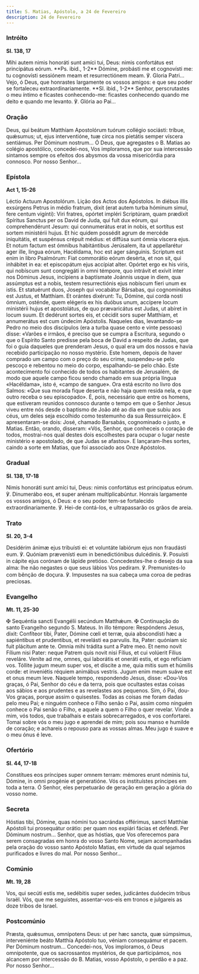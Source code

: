 ```yaml
---
title: S. Matias, Apóstolo, a 24 de Fevereiro
description: 24 de Fevereiro
---
```


### Intróito

**Sl. 138, 17**

<div class="side-by-side not-content">
  <span>
    Mihi autem nimis honoráti sunt amíci tui, Deus: nimis confortátus est principátus eórum. **Ps.
    ibid., 1-2** Dómine, probásti me et cognovísti me: tu cognovísti sessiónem meam et
    resurrectiónem meam. ℣. Gloria Patri...
  </span>
  <span>
    Vejo, ó Deus, que honrastes largamente os vossos amigos: e que seu poder se fortaleceu
    extraordinariamente. **Sl. ibid., 1-2** Senhor, perscrutastes o meu íntimo e ficastes
    conhecendo-me: ficastes conhecendo quando me deito e quando me levanto. ℣. Glória ao Pai...
  </span>
</div>

### Oração

<div class="side-by-side not-content">
  <span>
    Deus, qui beátum Matthíam Apostolórum tuórum collégio sociásti: tríbue, quǽsumus; ut, ejus
    interventióne, tuæ circa nos pietátis semper víscera sentiámus. Per Dóminum nostrum...
  </span>
  <span>
    Ó Deus, que agregastes o B. Matias ao colégio apostólico, concedei-nos, Vos imploramos, que por
    sua intercessão sintamos sempre os efeitos dos abysmos da vossa misericórdia para connosco. Por
    nosso Senhor...
  </span>
</div>

### Epístola

**Act 1, 15-26**

<div class="side-by-side not-content">
  <span>Léctio Actuum Apostolórum.</span>
  <span>Lição dos Actos dos Apóstolos.</span>
  <span>
    In diébus illis exsúrgens Petrus in médio fratrum, dixit (erat autem turba hóminum simul, fere
    centum vigínti): Viri fratres, opórtet impléri Scriptúram, quam prædíxit Spíritus Sanctus per os
    David de Juda, qui fuit dux eórum, qui comprehendérunt Jesum: qui connumerátus erat in nobis, et
    sortítus est sortem ministérii hujus. Et hic quidem possédit agrum de mercéde iniquitátis, et
    suspénsus crépuit médius: et diffúsa sunt ómnia víscera ejus. Et notum factum est ómnibus
    habitántibus Jerúsalem, ita ut appellarétur ager ille, lingua eórum, Hacéldama, hoc est ager
    sánguinis. Scriptum est enim in libro Psalmórum: Fiat commorátio eórum desérta, et non sit, qui
    inhábitet in ea: et episcopátum ejus accípiat alter. Opórtet ergo ex his viris, qui nobíscum
    sunt congregáti in omni témpore, quo intrávit et exívit inter nos Dóminus Jesus, incípiens a
    baptísmate Joánnis usque in diem, qua assúmptus est a nobis, testem resurrectiónis ejus nobíscum
    fíeri unum ex istis. Et statuérunt duos, Joseph qui vocabátur Bársabas, qui cognominátus est
    Justus, et Matthíam. Et orántes dixérunt: Tu, Dómine, qui corda nosti ómnium, osténde, quem
    elégeris ex his duóbus unum, accípere locum ministérii hujus et apostolátus, de quo prævaricátus
    est Judas, ut abíret in locum suum. Et dedérunt sortes eis, et cécidit sors super Matthíam, et
    annumerátus est cum úndecim Apóstolis.
  </span>
  <span>
    Naqueles dias, levantando-se Pedro no meio dos discípulos (era a turba quase cento e vinte
    pessoas) disse: «Varões e irmãos, é preciso que se cumpra a Escritura, segundo o que o Espírito
    Santo predisse pela boca de David a respeito de Judas, que foi o guia daqueles que prenderam
    Jesus, o qual era um dos nossos e havia recebido participação no nosso mystério. Este homem,
    depois de haver comprado um campo com o preço do seu crime, suspendeu-se pelo pescoço e rebentou
    no meio do corpo, espalhando-se pelo chão. Este acontecimento foi conhecido de todos os
    habitantes de Jerusalém, de modo que aquele campo ficou sendo chamado em sua própria língua
    «Hacéldama», isto é, «campo de sangue». Ora está escrito no livro dos Salmos: «Que sua morada
    fique deserta e não haja quem resida nela, e que outro receba o seu episcopado». É, pois,
    necessário que entre os homens, que estiveram reunidos connosco durante o tempo em que o Senhor
    Jesus viveu entre nós desde o baptismo de João até ao dia em que subiu aos céus, um deles seja
    escolhido como testemunho da sua Ressurreição». E apresentaram-se dois: José, chamado Barsabás,
    cognominado o justo, e Matias. Então, orando, disseram: «Vós, Senhor, que conheceis o coração de
    todos, mostrai-nos qual destes dois escolhestes para ocupar o lugar neste ministério e
    apostolado, de que Judas se afastou». E lançaram-lhes sortes, caindo a sorte em Matias, que foi
    associado aos Onze Apóstolos.
  </span>
</div>

### Gradual

**Sl. 138, 17-18**

<div class="side-by-side not-content">
  <span>
    Nimis honoráti sunt amíci tui, Deus: nimis confortátus est principatus eórum. ℣. Dinumerábo eos,
    et super arénam multiplicabúntur.
  </span>
  <span>
    Honrais largamente os vossos amigos, ó Deus: e o seu poder tem-se fortalecido
    extraordinariamente. ℣. Hei-de contá-los, e ultrapassarão os grãos de areia.
  </span>
</div>

### Trato

**Sl. 20, 3-4**

<div class="side-by-side not-content">
  <span>
    Desidérim ánimæ ejus tribuísti ei: et voluntáte labiórum ejus non fraudásti eum. ℣. Quóniam
    prævenísti eum in benedictiónibus dulcédinis. ℣. Posuísti in cápite ejus corónam de lápide
    pretióso.
  </span>
  <span>
    Concedestes-lhe o desejo da sua alma: lhe não negastes o que seus lábios Vos pediram. ℣.
    Premunistes-lo com bênção de doçura. ℣. Impusestes na sua cabeça uma coroa de pedras preciosas.
  </span>
</div>

### Evangelho

**Mt. 11, 25-30**

<div class="side-by-side not-content">
  <span>
    <span class="text-red-500">✠</span> Sequéntia sancti Evangélii secúndum Matthǽum.
  </span>
  <span>
    <span class="text-red-500">✠</span> Continuação do santo Evangelho segundo S. Mateus.
  </span>
  <span>
    In illo témpore: Respóndens Jesus, dixit: Confíteor tibi, Pater, Dómine cœli et terræ, quia
    abscondísti hæc a sapiéntibus et prudentibus, et revelásti ea parvulis. Ita, Pater: quóniam sic
    fuit plácitum ante te. Omnia mihi trádita sunt a Patre meo. Et nemo novit Fílium nisi Pater:
    neque Patrem quis novit nisi Fílius, et cui volúerit Fílius reveláre. Veníte ad me, omnes, qui
    laborátis et oneráti estis, et ego refíciam vos. Tóllite jugum meum super vos, et díscite a me,
    quia mitis sum et húmilis corde: et inveniétis réquiem animábus vestris. Jugum enim meum suáve
    est et onus meum leve.
  </span>
  <span>
    Naquele tempo, respondendo Jesus, disse: «Dou-Vos graças, ó Pai, Senhor do céu e da terra, pois
    que ocultastes estas coisas aos sábios e aos prudentes e as revelastes aos pequenos. Sim, ó Pai,
    dou-Vos graças, porque assim o quisestes. Todas as coisas me foram dadas pelo meu Pai; e ninguém
    conhece o Filho senão o Pai, assim como ninguém conhece o Pai senão o Filho, e aquele a quem o
    Filho o quer revelar. Vinde a mim, vós todos, que trabalhais e estais sobrecarregados, e vos
    confortarei. Tomai sobre vós o meu jugo e aprendei de mim; pois sou manso e humilde de coração;
    e achareis o repouso para as vossas almas. Meu jugo é suave e o meu ónus é leve.
  </span>
</div>

### Ofertório

**Sl. 44, 17-18**

<div class="side-by-side not-content">
  <span>
    Constítues eos príncipes super omnem terram: mémores erunt nóminis tui, Dómine, in omni progénie
    et generatióne.
  </span>
  <span>
    Vós os instituístes príncipes em toda a terra. Ó Senhor, eles perpetuarão de geração em geração
    a glória do vosso nome.
  </span>
</div>

### Secreta

<div class="side-by-side not-content">
  <span>
    Hóstias tibi, Dómine, quas nómini tuo sacrándas offérimus, sancti Matthíæ Apóstoli tui
    prosequátur orátio: per quam nos expiári fácias et deféndi. Per Dóminum nostrum...
  </span>
  <span>
    Senhor, que as hóstias, que Vos oferecemos para serem consagradas em honra do vosso Santo Nome,
    sejam acompanhadas pela oração do vosso santo Apóstolo Matias, em virtude da qual sejamos
    purificados e livres do mal. Por nosso Senhor...
  </span>
</div>

### Comúnio

**Mt. 19, 28**

<div class="side-by-side not-content">
  <span>Vos, qui secúti estis me, sedébitis super sedes, judicántes duódecim tribus Israël.</span>
  <span>
    Vós, que me seguistes, assentar-vos-eis em tronos e julgareis as doze tribos de Israel.
  </span>
</div>

### Postcomúnio

<div class="side-by-side not-content">
  <span>
    Præsta, quǽsumus, omnípotens Deus: ut per hæc sancta, quæ súmpsimus, interveniénte beáto Matthía
    Apóstolo tuo, véniam consequámur et pacem. Per Dóminum nostrum...
  </span>
  <span>
    Concedei-nos, Vos imploramos, ó Deus omnipotente, que os sacrossantos mystérios, de que
    participámos, nos alcancem por intercessão do B. Matias, vosso Apóstolo, o perdão e a paz. Por
    nosso Senhor...
  </span>
</div>
